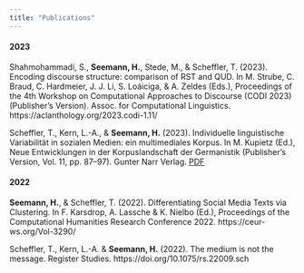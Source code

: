---
title: "Publications"
---

<!-- #### Submitted/under review -->


#### 2023

Shahmohammadi, S., **Seemann, H.**, Stede, M., & Scheffler, T. (2023). Encoding discourse
structure: comparison of RST and QUD. In M. Strube, C. Braud, C. Hardmeier, J. J. Li, S.
Loáiciga, & A. Zeldes (Eds.), Proceedings of the 4th Workshop on Computational Approaches to
Discourse (CODI 2023) (Publisher’s Version). Assoc. for Computational Linguistics.
https://aclanthology.org/2023.codi-1.11/

Scheffler, T., Kern, L.-A., & **Seemann, H.** (2023). Individuelle linguistische Variabilität in sozialen Medien: ein multimediales Korpus. In M. Kupietz (Ed.), Neue Entwicklungen in der Korpuslandschaft der Germanistik (Publisher’s Version, Vol. 11, pp. 87–97). Gunter Narr Verlag. [PDF](https://elibrary.narr.digital/content/chapter/10.24053/9783823396024_10.pdf)


#### 2022

**Seemann, H.**, & Scheffler, T. (2022). Differentiating Social Media Texts via Clustering. In F.
Karsdrop, A. Lassche & K. Nielbo (Ed.), Proceedings of the Computational Humanities Research
Conference 2022. https://ceur-ws.org/Vol-3290/

Scheffler, T., Kern, L.-A. & **Seemann, H.** (2022). The medium is not the message. Register
Studies. https://doi.org/10.1075/rs.22009.sch


